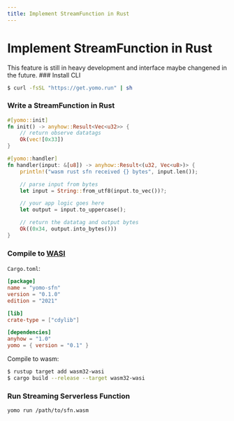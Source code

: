 ```yaml
---
title: Implement StreamFunction in Rust
---
```



# Implement StreamFunction in Rust

<Callout emoji="🚧" type="warning">
This feature is still in heavy development and interface maybe changened in the future.
</Callout>

<Steps>
### Install CLI

```bash
$ curl -fsSL "https://get.yomo.run" | sh
```

### Write a StreamFunction in Rust

```rust
#[yomo::init]
fn init() -> anyhow::Result<Vec<u32>> {
    // return observe datatags
    Ok(vec![0x33])
}

#[yomo::handler]
fn handler(input: &[u8]) -> anyhow::Result<(u32, Vec<u8>)> {
    println!("wasm rust sfn received {} bytes", input.len());

    // parse input from bytes
    let input = String::from_utf8(input.to_vec())?;

    // your app logic goes here
    let output = input.to_uppercase();

    // return the datatag and output bytes
    Ok((0x34, output.into_bytes()))
}
```

### Compile to [WASI](https://wasi.dev/)

`Cargo.toml`:

```toml
[package]
name = "yomo-sfn"
version = "0.1.0"
edition = "2021"

[lib]
crate-type = ["cdylib"]

[dependencies]
anyhow = "1.0"
yomo = { version = "0.1" }
```

Compile to wasm:

```bash
$ rustup target add wasm32-wasi
$ cargo build --release --target wasm32-wasi
```

### Run Streaming Serverless Function

```bash
yomo run /path/to/sfn.wasm
```
</Steps>